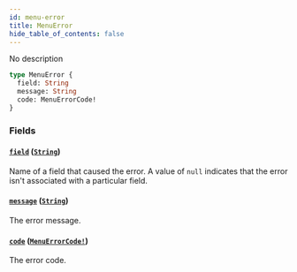 ```yaml
---
id: menu-error
title: MenuError
hide_table_of_contents: false
---
```


No description

```graphql
type MenuError {
  field: String
  message: String
  code: MenuErrorCode!
}
```

### Fields

#### [`field`](#) ([`String`](../../../developer/api-reference/scalars/string))

Name of a field that caused the error. A value of `null` indicates that the error isn't associated with a particular field.

#### [`message`](#) ([`String`](../../../developer/api-reference/scalars/string))

The error message.

#### [`code`](#) ([`MenuErrorCode!`](../../../developer/api-reference/enums/menu-error-code))

The error code.
